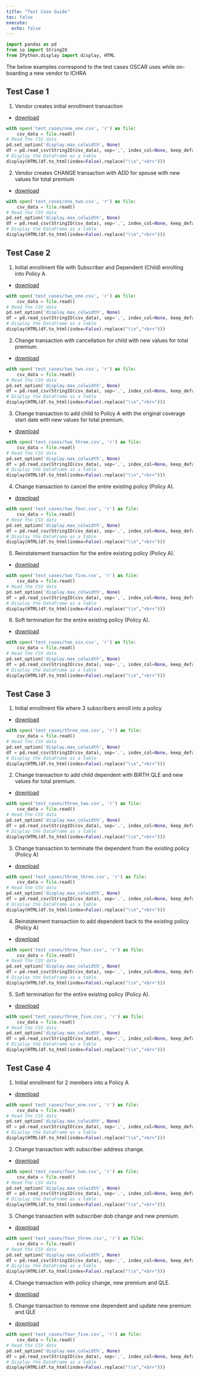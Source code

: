 ```yaml
---
title: "Test Case Guide"
toc: false
execute:
  echo: false
---
```

```python
import pandas as pd
from io import StringIO
from IPython.display import display, HTML
```
The below examples correspond to the test cases OSCAR uses while on-boarding a new vendor to ICHRA

## Test Case 1

1. Vendor creates initial enrollment transaction
- [download](test_cases/one_one.csv){target="_blank"}
```python
with open('test_cases/one_one.csv', 'r') as file:
    csv_data = file.read()
# Read the CSV data
pd.set_option('display.max_colwidth', None)
df = pd.read_csv(StringIO(csv_data), sep=',', index_col=None, keep_default_na=False, header=0)
# Display the DataFrame as a table
display(HTML(df.to_html(index=False).replace("\\n","<br>")))
```

2. Vendor creates CHANGE transaction with ADD for spouse with new values for total premium
- [download](test_cases/one_two.csv){target="_blank"}
```python
with open('test_cases/one_two.csv', 'r') as file:
    csv_data = file.read()
# Read the CSV data
pd.set_option('display.max_colwidth', None)
df = pd.read_csv(StringIO(csv_data), sep=',', index_col=None, keep_default_na=False, header=0)
# Display the DataFrame as a table
display(HTML(df.to_html(index=False).replace("\\n","<br>")))
```

## Test Case 2

1. Initial enrollment file with Subscriber and Dependent (Child) enrolling into Policy A.
- [download](test_cases/two_one.csv){target="_blank"}
```python
with open('test_cases/two_one.csv', 'r') as file:
    csv_data = file.read()
# Read the CSV data
pd.set_option('display.max_colwidth', None)
df = pd.read_csv(StringIO(csv_data), sep=',', index_col=None, keep_default_na=False, header=0)
# Display the DataFrame as a table
display(HTML(df.to_html(index=False).replace("\\n","<br>")))
```
2. Change transaction with cancellation for child with new values for total premium.
- [download](test_cases/two_two.csv){target="_blank"}
```python
with open('test_cases/two_two.csv', 'r') as file:
    csv_data = file.read()
# Read the CSV data
pd.set_option('display.max_colwidth', None)
df = pd.read_csv(StringIO(csv_data), sep=',', index_col=None, keep_default_na=False, header=0)
# Display the DataFrame as a table
display(HTML(df.to_html(index=False).replace("\\n","<br>")))
```
3. Change transaction to add child to Policy A with the original coverage start date with new values for total premium.
- [download](test_cases/two_three.csv){target="_blank"}
```python
with open('test_cases/two_three.csv', 'r') as file:
    csv_data = file.read()
# Read the CSV data
pd.set_option('display.max_colwidth', None)
df = pd.read_csv(StringIO(csv_data), sep=',', index_col=None, keep_default_na=False, header=0)
# Display the DataFrame as a table
display(HTML(df.to_html(index=False).replace("\\n","<br>")))
```
4. Change transaction to cancel the entire existing policy (Policy A).
- [download](test_cases/two_four.csv){target="_blank"}
```python
with open('test_cases/two_four.csv', 'r') as file:
    csv_data = file.read()
# Read the CSV data
pd.set_option('display.max_colwidth', None)
df = pd.read_csv(StringIO(csv_data), sep=',', index_col=None, keep_default_na=False, header=0)
# Display the DataFrame as a table
display(HTML(df.to_html(index=False).replace("\\n","<br>")))
```
5. Reinstatement transaction for the entire existing policy (Policy A).
- [download](test_cases/two_five.csv){target="_blank"}
```python
with open('test_cases/two_five.csv', 'r') as file:
    csv_data = file.read()
# Read the CSV data
pd.set_option('display.max_colwidth', None)
df = pd.read_csv(StringIO(csv_data), sep=',', index_col=None, keep_default_na=False, header=0)
# Display the DataFrame as a table
display(HTML(df.to_html(index=False).replace("\\n","<br>")))
```
6. Soft termination for the entire existing policy (Policy A).
- [download](test_cases/two_six.csv){target="_blank"}
```python
with open('test_cases/two_six.csv', 'r') as file:
    csv_data = file.read()
# Read the CSV data
pd.set_option('display.max_colwidth', None)
df = pd.read_csv(StringIO(csv_data), sep=',', index_col=None, keep_default_na=False, header=0)
# Display the DataFrame as a table
display(HTML(df.to_html(index=False).replace("\\n","<br>")))
```

## Test Case 3
1. Initial enrollment file where 3 subscribers enroll into a policy
- [download](test_cases/three_one.csv){target="_blank"}
```python
with open('test_cases/three_one.csv', 'r') as file:
    csv_data = file.read()
# Read the CSV data
pd.set_option('display.max_colwidth', None)
df = pd.read_csv(StringIO(csv_data), sep=',', index_col=None, keep_default_na=False, header=0)
# Display the DataFrame as a table
display(HTML(df.to_html(index=False).replace("\\n","<br>")))
```
2. Change transaction to add child dependent with BIRTH QLE and new values for total premium.
- [download](test_cases/three_two.csv){target="_blank"}
```python
with open('test_cases/three_two.csv', 'r') as file:
    csv_data = file.read()
# Read the CSV data
pd.set_option('display.max_colwidth', None)
df = pd.read_csv(StringIO(csv_data), sep=',', index_col=None, keep_default_na=False, header=0)
# Display the DataFrame as a table
display(HTML(df.to_html(index=False).replace("\\n","<br>")))
```
3. Change transaction to terminate the dependent from the existing policy (Policy A)
- [download](test_cases/three_three.csv){target="_blank"}
```python
with open('test_cases/three_three.csv', 'r') as file:
    csv_data = file.read()
# Read the CSV data
pd.set_option('display.max_colwidth', None)
df = pd.read_csv(StringIO(csv_data), sep=',', index_col=None, keep_default_na=False, header=0)
# Display the DataFrame as a table
display(HTML(df.to_html(index=False).replace("\\n","<br>")))
```
4. Reinstatement transaction to add dependent back to the existing policy (Policy A)
- [download](test_cases/three_four.csv){target="_blank"}
```python
with open('test_cases/three_four.csv', 'r') as file:
    csv_data = file.read()
# Read the CSV data
pd.set_option('display.max_colwidth', None)
df = pd.read_csv(StringIO(csv_data), sep=',', index_col=None, keep_default_na=False, header=0)
# Display the DataFrame as a table
display(HTML(df.to_html(index=False).replace("\\n","<br>")))
```
5. Soft termination for the entire existing policy (Policy A).
- [download](test_cases/three_five.csv){target="_blank"}
```python
with open('test_cases/three_five.csv', 'r') as file:
    csv_data = file.read()
# Read the CSV data
pd.set_option('display.max_colwidth', None)
df = pd.read_csv(StringIO(csv_data), sep=',', index_col=None, keep_default_na=False, header=0)
# Display the DataFrame as a table
display(HTML(df.to_html(index=False).replace("\\n","<br>")))
```

## Test Case 4
1. Initial enrollment for 2 members into a Policy A
- [download](test_cases/four_one.csv){target="_blank"}
```python
with open('test_cases/four_one.csv', 'r') as file:
    csv_data = file.read()
# Read the CSV data
pd.set_option('display.max_colwidth', None)
df = pd.read_csv(StringIO(csv_data), sep=',', index_col=None, keep_default_na=False, header=0)
# Display the DataFrame as a table
display(HTML(df.to_html(index=False).replace("\\n","<br>")))
```
2. Change transaction with subscriber address change.
- [download](test_cases/four_two.csv){target="_blank"}
```python
with open('test_cases/four_two.csv', 'r') as file:
    csv_data = file.read()
# Read the CSV data
pd.set_option('display.max_colwidth', None)
df = pd.read_csv(StringIO(csv_data), sep=',', index_col=None, keep_default_na=False, header=0)
# Display the DataFrame as a table
display(HTML(df.to_html(index=False).replace("\\n","<br>")))
```
3. Change transaction with subscriber dob change and new premium.
- [download](test_cases/four_three.csv){target="_blank"}
```python
with open('test_cases/four_three.csv', 'r') as file:
    csv_data = file.read()
# Read the CSV data
pd.set_option('display.max_colwidth', None)
df = pd.read_csv(StringIO(csv_data), sep=',', index_col=None, keep_default_na=False, header=0)
# Display the DataFrame as a table
display(HTML(df.to_html(index=False).replace("\\n","<br>")))
```
4. Change transaction with policy change, new premium and QLE.
- [download](test_cases/four_four.csv){target="_blank"}
<!-- ```{python}
with open('test_cases/four_four.csv', 'r') as file:
    csv_data = file.read()
# Read the CSV data
pd.set_option('display.max_colwidth', None)
df = pd.read_csv(StringIO(csv_data), sep=',', index_col=None, keep_default_na=False, header=0)
# Display the DataFrame as a table
display(HTML(df.to_html(index=False).replace("\\n","<br>")))
``` -->
5. Change transaction to remove one dependent and update new premium and QLE
- [download](test_cases/four_five.csv){target="_blank"}
```python
with open('test_cases/four_five.csv', 'r') as file:
    csv_data = file.read()
# Read the CSV data
pd.set_option('display.max_colwidth', None)
df = pd.read_csv(StringIO(csv_data), sep=',', index_col=None, keep_default_na=False, header=0)
# Display the DataFrame as a table
display(HTML(df.to_html(index=False).replace("\\n","<br>")))
```